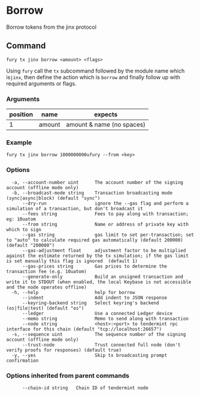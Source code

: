 # Borrow

Borrow tokens from the jinx protocol

## Command

```
fury tx jinx borrow <amount> <flags>
```

Using `fury` call the `tx` subcommand followed by the module name which is`jinx`, then define the action which is `borrow` and finally follow up with required arguments or flags.

### Arguments

| position | name   | expects                   |
| -------- | ------ | ------------------------- |
| 1        | amount | amount & name (no spaces) |

### Example

```
fury tx jinx borrow 1000000000ufury --from <key>
```

### Options

```
  -a, --account-number uint      The account number of the signing account (offline mode only)
  -b, --broadcast-mode string    Transaction broadcasting mode (sync|async|block) (default "sync")
      --dry-run                  ignore the --gas flag and perform a simulation of a transaction, but don't broadcast it
      --fees string              Fees to pay along with transaction; eg: 10uatom
      --from string              Name or address of private key with which to sign
      --gas string               gas limit to set per-transaction; set to "auto" to calculate required gas automatically (default 200000) (default "200000")
      --gas-adjustment float     adjustment factor to be multiplied against the estimate returned by the tx simulation; if the gas limit is set manually this flag is ignored  (default 1)
      --gas-prices string        Gas prices to determine the transaction fee (e.g. 10uatom)
      --generate-only            Build an unsigned transaction and write it to STDOUT (when enabled, the local Keybase is not accessible and the node operates offline)
  -h, --help                     help for borrow
      --indent                   Add indent to JSON response
      --keyring-backend string   Select keyring's backend (os|file|test) (default "os")
      --ledger                   Use a connected Ledger device
      --memo string              Memo to send along with transaction
      --node string              <host>:<port> to tendermint rpc interface for this chain (default "tcp://localhost:26657")
  -s, --sequence uint            The sequence number of the signing account (offline mode only)
      --trust-node               Trust connected full node (don't verify proofs for responses) (default true)
  -y, --yes                      Skip tx broadcasting prompt confirmation

```

### Options inherited from parent commands

```
      --chain-id string   Chain ID of tendermint node
```
